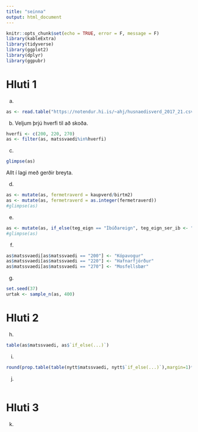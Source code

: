 ```yaml
---
title: "seinna"
output: html_document
---
```


```r
knitr::opts_chunk$set(echo = TRUE, error = F, message = F)
library(kableExtra)
library(tidyverse)
library(ggplot2)
library(dplyr)
library(ggpubr)
```

# Hluti 1

a)
```r
as <- read.table("https://notendur.hi.is/~ahj/husnaedisverd_2017_21.csv", sep = ";", header = T, encoding = "UTF-8", stringsAsFactors = T )
```

b)
Veljum þrjú hverfi til að skoða.

```r
hverfi <- c(200, 220, 270)
as <- filter(as, matssvaedi%in%hverfi)
```

c)
```r
glimpse(as)
```
Allt í lagi með gerðir breyta.

d)
```r
as <- mutate(as, fermetraverd = kaupverd/birtm2)
as <- mutate(as, fermetraverd = as.integer(fermetraverd))
#glimpse(as)
```

e)
```r
as <- mutate(as, if_else(teg_eign == "Íbúðareign", teg_eign_ser_ib <- "Íbúð", teg_eign_ser_ib <- "Sérbýli"))
#glimpse(as)
```

f)
```r
as$matssvaedi[as$matssvaedi == "200"] <- "Kópavogur"
as$matssvaedi[as$matssvaedi == "220"] <- "Hafnarfjörður"
as$matssvaedi[as$matssvaedi == "270"] <- "Mosfellsbær"
```

g)
```r
set.seed(37)
urtak <- sample_n(as, 400)
```

# Hluti 2

h)
```r
table(as$matssvaedi, as$`if_else(...)`)
```

i)
```r
round(prop.table(table(nytt$matssvaedi, nytt$`if_else(...)`),margin=1)*100,1)
```

j)
```r

```

# Hluti 3

k)
